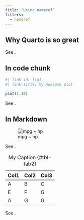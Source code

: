 ```yaml
---
title: "Using nameref"
filters: 
  - nameref
---
```


## Why Quarto is so great {#how}

See \nameref{how}.


## In code chunk

```r
#| link-id: fig1
#| link-title: My Awesome plot

plot(1:10)
```

See \nameref{fig1}.

## In Markdown

::: {.link link-id="fig2" link-title="Scatter plot"}

![mpg ~ hp](images/mpg.png)

:::

See \nameref{fig2}.


::: {.link link-id="tab2" link-title="Markdown table"}

| Col1 | Col2 | Col3 |
|------|------|------|
| A    | B    | C    |
| E    | F    | G    |
| A    | G    | G    |

: My Caption {#tbl-tab2}

:::

See \nameref{tab2}.

